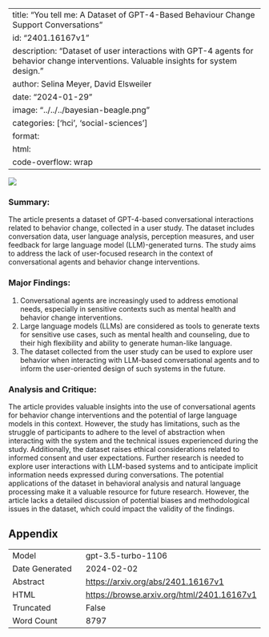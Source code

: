 
---
title: "You tell me: A Dataset of GPT-4-Based Behaviour Change Support Conversations"
id: "2401.16167v1"
description: "Dataset of user interactions with GPT-4 agents for behavior change interventions. Valuable insights for system design."
author: Selina Meyer, David Elsweiler
date: "2024-01-29"
image: "../../../bayesian-beagle.png"
categories: ['hci', 'social-sciences']
format:
  html:
    code-overflow: wrap
---

![](None)

### **Summary:**
The article presents a dataset of GPT-4-based conversational interactions related to behavior change, collected in a user study. The dataset includes conversation data, user language analysis, perception measures, and user feedback for large language model (LLM)-generated turns. The study aims to address the lack of user-focused research in the context of conversational agents and behavior change interventions.

### Major Findings:
1. Conversational agents are increasingly used to address emotional needs, especially in sensitive contexts such as mental health and behavior change interventions.
2. Large language models (LLMs) are considered as tools to generate texts for sensitive use cases, such as mental health and counseling, due to their high flexibility and ability to generate human-like language.
3. The dataset collected from the user study can be used to explore user behavior when interacting with LLM-based conversational agents and to inform the user-oriented design of such systems in the future.

### Analysis and Critique:
The article provides valuable insights into the use of conversational agents for behavior change interventions and the potential of large language models in this context. However, the study has limitations, such as the struggle of participants to adhere to the level of abstraction when interacting with the system and the technical issues experienced during the study. Additionally, the dataset raises ethical considerations related to informed consent and user expectations. Further research is needed to explore user interactions with LLM-based systems and to anticipate implicit information needs expressed during conversations. The potential applications of the dataset in behavioral analysis and natural language processing make it a valuable resource for future research. However, the article lacks a detailed discussion of potential biases and methodological issues in the dataset, which could impact the validity of the findings.

## Appendix

|          |          |
|----------|----------|
| Model     | gpt-3.5-turbo-1106       |
| Date Generated     | 2024-02-02       |
| Abstract | [https://arxiv.org/abs/2401.16167v1](https://arxiv.org/abs/2401.16167v1)        |
| HTML     | [https://browse.arxiv.org/html/2401.16167v1](https://browse.arxiv.org/html/2401.16167v1)       |
| Truncated       | False       |
| Word Count       | 8797       |